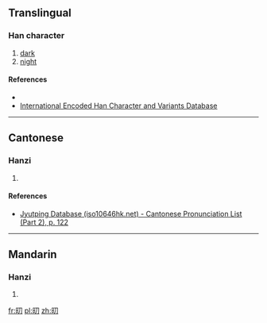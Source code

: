 ==Translingual==

===Han character===
{{Han char|rn=72|rad=日|as=02|sn=6|four=|canj=日尸竹 (ASH)|ids=⿰[[日]][[刀]]}}

# [[dark]]
# [[night]]

====References====
* {{Han ref|kx=0489.150|dkj=13745|dj=0850.120|hdz=21486.030|uh=65EB|ud=26091}}
*[http://chardb.iis.sinica.edu.tw/char/U+65EB International Encoded Han Character and Variants Database]

----

==Cantonese==

===Hanzi===
{{yue-hanzi|jyut=[[tiu1]]|y=tiu1}}

# {{defn|lang=yue|sort=日02}}

====References====
*[http://www.iso10646hk.net/jp/document/download.jsp Jyutping Database (iso10646hk.net) - Cantonese Pronunciation List (Part 2), p. 122]

----

==Mandarin==

===Hanzi===
{{cmn-hanzi|pin=[[tiāo]] ([[tiao1]])|wg=t'iao<sup>1</sup>}}

# {{defn|lang=cmn|sort=日02}}

[[fr:旫]]
[[pl:旫]]
[[zh:旫]]